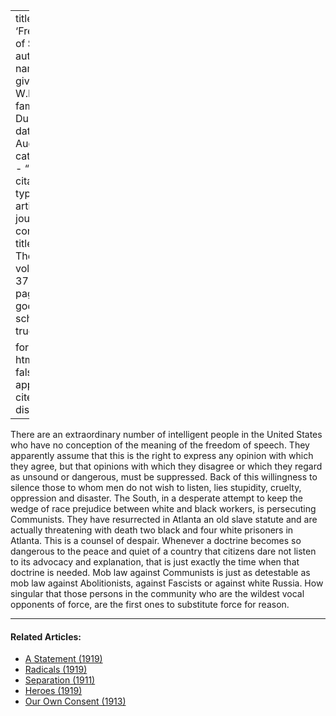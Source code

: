 
---
title: 'Freedom of Speech'
author:
  - name:
      given: W.E.B.
      family: Du Bois
date: Aug. 1930
categories: 
  - ""
citation: 
  type: article-journal
  container-title: The Crisis
  volume: 37
  issue: 8
  page: 282
google-scholar: true

format:
  html:
    toc: false
    appendix-cite-as: display
---



There are an extraordinary number of intelligent people in the United States who have no conception of the meaning of the freedom of speech. They apparently assume that this is the right to express any opinion with which they agree, but that opinions with which they disagree or which they regard as unsound or dangerous, must be suppressed. Back of this willingness to silence those to whom men do not wish to listen, lies stupidity, cruelty, oppression and disaster. The South, in a desperate attempt to keep the wedge of race prejudice between white and black workers, is persecuting Communists. They have resurrected in Atlanta an old slave statute and are actually threatening with death two black and four white prisoners in Atlanta. This is a counsel of despair. Whenever a doctrine becomes so dangerous to the peace and quiet of a country that citizens dare not listen to its advocacy and explanation, that is just exactly the time when that doctrine is needed. Mob law against Communists is just as detestable as mob law against Abolitionists, against Fascists or against white Russia. How singular that those persons in the community who are the wildest vocal opponents of force, are the first ones to substitute force for reason. 

<!-- Similar articles start here -->
<div  class="clear-wrap"></div>
<hr>
#### Related Articles:

* [A Statement (1919)](/Volumes/19/01/statement.html)
* [Radicals (1919)](/Volumes/19/02/radicals.html)
* [Separation (1911)](/Volumes/01/04/separation.html)
* [Heroes (1919)](/Volumes/19/01/heroes.html)
* [Our Own Consent (1913)](/Volumes/05/03/our_own_consent.html)

<!-- Similar articles end here -->